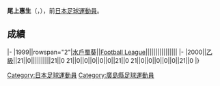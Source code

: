 {{Infobox football biography
|name=尾上惠生
|image=
|fullname=尾上惠生
|birth_date={{Birth date and age|1976|7|15}}
|cityofbirth=[[廣島縣|廣島縣]]
|countryofbirth=[[日本|日本]]
|position=[[前鋒_(足球)|前鋒]]
|currentclub=
|years=1999-2000
|clubs=[[水戶蜀葵|水戶蜀葵]]
|caps(goals)=
|nationalyears=
|nationalteam=
|nationalcaps(goals)=
}}
'''尾上惠生'''（{{lang-ja|尾上恵生}}，{{Bd|1976年|7月15日||}}），前[[日本|日本]][[足球|足球]][[運動員|運動員]]。

==成績==
{{Football player club statistics 1|YYN}}
{{Football player club statistics 2|JPN|YYN}}
|-
|1999||rowspan="2"|[[水戶蜀葵|水戶蜀葵]]||[[Japan_Football_League|Football League]]||||||||||||||||
|-
|2000||[[日本職業足球乙級聯賽|乙級]]||21||0||||||||||21||0
{{Football player club statistics 3|1|JPN}}21||0||0||0||0||0||21||0
{{Football player club statistics 5}}21||0||0||0||0||0||21||0
|}

{{Japan-sport-bio-stub}}
{{Soccer-player-stub}}
[[Category:日本足球運動員|Category:日本足球運動員]]
[[Category:廣島縣足球運動員|Category:廣島縣足球運動員]]